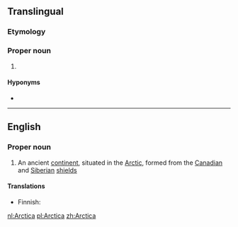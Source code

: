 {{also|arctica}}
==Translingual==

{{wikipedia|Arctica islandica|Arctica}}
{{wikispecies}}
===Etymology===
{{etystub|lang=mul}}
===Proper noun===
{{head|mul|proper noun}}

# {{taxon|genus|family|Arcticidae|several bivalve [[mollusk]]s, including [[quahog]]s}}

====Hyponyms====
* {{taxlink|Arctica islandica|species}}
----

==English==

===Proper noun===
{{wikipedia}}
{{en-proper noun}}

# An ancient [[continent]], situated in the [[Arctic]], formed from the [[Canadian]] and [[Siberian]] [[shield]]s

====Translations====
{{trans-top|An ancient continent}}
* Finnish: {{t-|fi|Arctica}}
{{trans-mid}}
{{trans-bottom}}

[[nl:Arctica]]
[[pl:Arctica]]
[[zh:Arctica]]